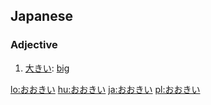 == Japanese ==                             
===Adjective===
{{ja-adj|h|rom=ōkii|decl=い}}

# [[大きい]]: [[big]]

[[lo:おおきい]]
[[hu:おおきい]]
[[ja:おおきい]]
[[pl:おおきい]]